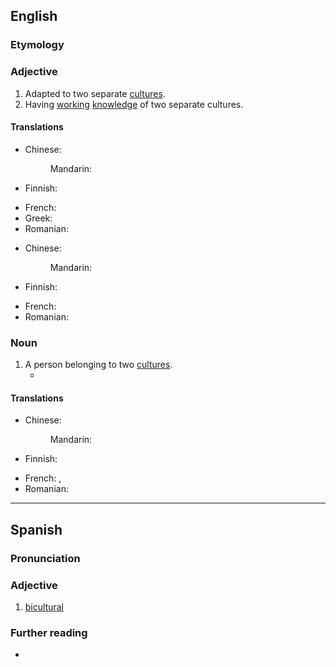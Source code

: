 ==English==

===Etymology===
{{prefix|en|bi|cultural}}

===Adjective===
{{en-adj|-}}

# Adapted to two separate [[culture]]s.
# Having [[working]] [[knowledge]] of two separate cultures.

====Translations====
{{trans-top|adapted to two cultures}}
* Chinese:
*: Mandarin: {{t-needed|cmn}}
* Finnish: {{t|fi|kaksikulttuurinen}}
{{trans-mid}}
* French: {{t+|fr|biculturel}}
* Greek: {{t|el|αμφιπολιτισμικός|m}}
* Romanian: {{t|ro|bicultural|m}}
{{trans-bottom}}

{{trans-top|having knowledge of two cultures}}
* Chinese:
*: Mandarin: {{t-needed|cmn}}
* Finnish: {{t|fi|kaksikulttuurinen}}
{{trans-mid}}
* French: {{t+|fr|biculturel}}
* Romanian: {{t-needed|ro}}
{{trans-bottom}}

===Noun===
{{en-noun}}

# A person belonging to two [[culture]]s.
#* {{quote-journal|en|date=August 29, 2015|author=Miriam A. Knauss et al.|title=The impact of perceived ethnic discrimination on mental health depends on transcultural identity: evidence for a moderator effect|journal=BMC Psychology|url=http://www.ncbi.nlm.nih.gov/pmc/articles/PMC4552993/|doi=10.1186/s40359-015-0088-x|volume=3|issue=|pages=
|passage=Thus, '''biculturals''' do not necessarily have a transcultural identity.}}

====Translations====
{{trans-top|person}}
* Chinese:
*: Mandarin: {{t-needed|cmn}}
* Finnish: {{t|fi|[[kaksikulttuurinen]] [[henkilö]]}}
{{trans-mid}}
* French: {{t+|fr|biculturel|m}}, {{t+|fr|biculturelle|f}}
* Romanian: {{t-needed|ro}}
{{trans-bottom}}

{{c|en|Culture|People}}

----

==Spanish==

===Pronunciation===
{{es-IPA}}

===Adjective===
{{es-adj}}

# [[#English|bicultural]]

===Further reading===
* {{R:DRAE}}
